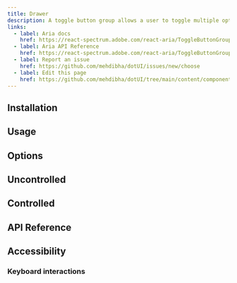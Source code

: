 ---
title: Drawer
description: A toggle button group allows a user to toggle multiple options, with single or multiple selection.
links:
  - label: Aria docs
    href: https://react-spectrum.adobe.com/react-aria/ToggleButtonGroup.html
  - label: Aria API Reference
    href: https://react-spectrum.adobe.com/react-aria/ToggleButtonGroup.html#props
  - label: Report an issue
    href: https://github.com/mehdibha/dotUI/issues/new/choose
  - label: Edit this page
    href: https://github.com/mehdibha/dotUI/tree/main/content/components/buttons/toggle-button-group.mdx?plain=1
---

## Installation

## Usage

## Options

## Uncontrolled

## Controlled

## API Reference

## Accessibility

### Keyboard interactions
